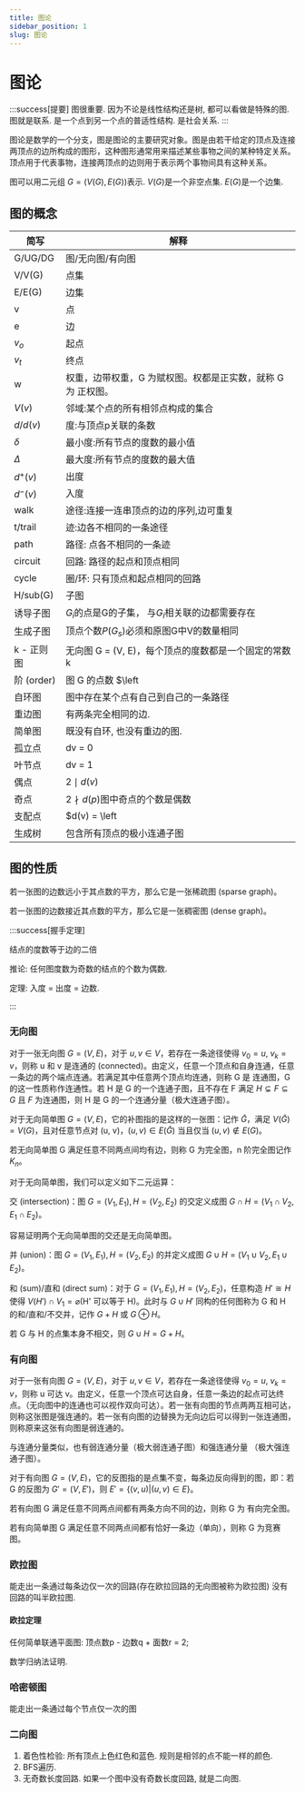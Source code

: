 ```yaml
---
title: 图论
sidebar_position: 1
slug: 图论
---
```


# 图论

:::success[提要]
图很重要. 因为不论是线性结构还是树, 都可以看做是特殊的图. 图就是联系. 是一个点到另一个点的普适性结构. 是社会关系.
:::

图论是数学的一个分支，图是图论的主要研究对象。图是由若干给定的顶点及连接两顶点的边所构成的图形，这种图形通常用来描述某些事物之间的某种特定关系。顶点用于代表事物，连接两顶点的边则用于表示两个事物间具有这种关系。

图可以用二元组 $G = (V(G),E(G))$表示. $V(G)$是一个非空点集. $E(G)$是一个边集.

## 图的概念

| 简写       | 解释                                                         |
| ---------- | ------------------------------------------------------------ |
| G/UG/DG    | 图/无向图/有向图                                             |
| V/V(G)     | 点集                                                         |
| E/E(G)     | 边集                                                         |
| v          | 点                                                           |
| e          | 边                                                           |
| $v_o$      | 起点                                                         |
| $v_t$      | 终点                                                         |
| w          | 权重，边带权重，G 为赋权图。权都是正实数，就称 G 为 正权图。 |
| $V(v)$     | 邻域:某个点的所有相邻点构成的集合                            |
| $d/d(v)$   | 度:与顶点p关联的条数                                         |
| $\delta$   | 最小度:所有节点的度数的最小值                                |
| $\Delta$   | 最大度:所有节点的度数的最大值                                |
| $d^+(v)$   | 出度                                                         |
| $d^-(v)$   | 入度                                                         |
| walk       | 途径:连接一连串顶点的边的序列,边可重复                       |
| t/trail    | 迹:边各不相同的一条途径                                      |
| path       | 路径: 点各不相同的一条迹                                     |
| circuit    | 回路: 路径的起点和顶点相同                                   |
| cycle      | 圈/环: 只有顶点和起点相同的回路                              |
| H/sub(G)   | 子图                                                         |
| 诱导子图   | $G_i$的点是G的子集， 与$G_i$相关联的边都需要存在             |
| 生成子图   | 顶点个数$P(G_s)$必须和原图G中V的数量相同                     |
| k - 正则图 | 无向图 G = (V, E)，每个顶点的度数都是一个固定的常数 k        |
| 阶 (order) | 图 G 的点数 $\left|V(G) \right|$                             |
| 自环图     | 图中存在某个点有自己到自己的一条路径                         |
| 重边图     | 有两条完全相同的边.                                          |
| 简单图     | 既没有自环, 也没有重边的图.                                  |
| 孤立点     | dv = 0                                                       |
| 叶节点     | dv = 1                                                       |
| 偶点       | $2 \mid d(v)$                                                |
| 奇点       | $2 \nmid d(p)$图中奇点的个数是偶数                           |
| 支配点     | $d(v) = \left|V \right|- 1$                                  |
| 生成树     | 包含所有顶点的极小连通子图                                   |

## 图的性质

若一张图的边数远小于其点数的平方，那么它是一张稀疏图 (sparse graph)。

若一张图的边数接近其点数的平方，那么它是一张稠密图 (dense graph)。

:::success[握手定理]

结点的度数等于边的二倍

推论: 任何图度数为奇数的结点的个数为偶数.

定理: 入度 = 出度 = 边数.

:::

### 无向图

对于一张无向图 $G = (V, E)$，对于 $u, v \in V$，若存在一条途径使得 $v_0 = u$, $v_k = v$，则称 u 和 v 是连通的 (connected)。由定义，任意一个顶点和自身连通，任意一条边的两个端点连通。若满足其中任意两个顶点均连通，则称 G 是 连通图，G 的这一性质称作连通性。若 H 是 G 的一个连通子图，且不存在 F 满足 $H\subsetneq F \subseteq G$ 且 $F$​ 为连通图，则 H 是 G 的一个连通分量（极大连通子图）。

对于无向简单图 $G = (V, E)$，它的补图指的是这样的一张图：记作 $\bar G$，满足 $V \left( \bar G \right) = V \left( G \right)$，且对任意节点对 (u, v)，$(u, v) \in E \left( \bar G \right)$ 当且仅当 $(u, v) \notin E \left( G \right)$。

若无向简单图 G 满足任意不同两点间均有边，则称 G 为完全图，n 阶完全图记作 $K_n$​。

对于无向简单图，我们可以定义如下二元运算：

交 (intersection)：图 $G = \left( V_1, E_1 \right), H = \left( V_2, E_2 \right)$ 的交定义成图 $G \cap H = \left( V_1 \cap V_2, E_1 \cap E_2 \right)$。

容易证明两个无向简单图的交还是无向简单图。

并 (union)：图 $G = \left( V_1, E_1 \right), H = \left( V_2, E_2 \right)$ 的并定义成图 $G \cup H = \left( V_1 \cup V_2, E_1 \cup E_2 \right)$。

和 (sum)/直和 (direct sum)：对于 $G = \left( V_1, E_1 \right), H = \left( V_2, E_2 \right)$，任意构造 $H' \cong H$ 使得 $V \left( H' \right) \cap V_1 = \varnothing$(H' 可以等于 H)。此时与 $G \cup H'$ 同构的任何图称为 G 和 H 的和/直和/不交并，记作 $G + H$ 或 $G \oplus H$。

若 G 与 H 的点集本身不相交，则 $G \cup H = G + H$。

### 有向图

对于一张有向图 $G = (V, E)$，对于 $u, v \in V$，若存在一条途径使得 $v_0 = u$, $v_k = v$，则称 u 可达 v。由定义，任意一个顶点可达自身，任意一条边的起点可达终点。（无向图中的连通也可以视作双向可达）。若一张有向图的节点两两互相可达，则称这张图是强连通的。若一张有向图的边替换为无向边后可以得到一张连通图，则称原来这张有向图是弱连通的。

与连通分量类似，也有弱连通分量（极大弱连通子图）和强连通分量 （极大强连通子图）。

对于有向图 $G = (V, E)$，它的反图指的是点集不变，每条边反向得到的图，即：若 G 的反图为 $G'=(V, E')$，则 $E'=\{(v, u)|(u, v)\in E\}$。

若有向图 G 满足任意不同两点间都有两条方向不同的边，则称 G 为 有向完全图。

若有向简单图 G 满足任意不同两点间都有恰好一条边（单向），则称 G 为竞赛图。

### 欧拉图

能走出一条通过每条边仅一次的回路(存在欧拉回路的无向图被称为欧拉图)
没有回路的叫半欧拉图.

#### 欧拉定理

任何简单联通平面图: 顶点数p - 边数q + 面数r = 2;

数学归纳法证明.

### 哈密顿图

能走出一条通过每个节点仅一次的图



### 二向图

1. 着色性检验: 所有顶点上色红色和蓝色. 规则是相邻的点不能一样的颜色.
2. BFS遍历.
3. 无奇数长度回路. 如果一个图中没有奇数长度回路, 就是二向图.
